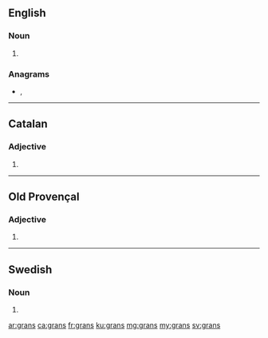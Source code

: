 {{also|gräns}}
==English==

===Noun===
{{head|en|noun plural form}}

# {{plural of|gran|lang=en}}

===Anagrams===
* {{l|en|gnars}}, {{l|en|srang}}

----

==Catalan==

===Adjective===
{{ca-adj-form}}

# {{plural of|gran|lang=ca}}

----

==Old Provençal==

===Adjective===
{{head|pro|adjective form}} {{g|m-p|f-p}}

# {{plural of|gran|lang=pro}}

----

==Swedish==

===Noun===
{{head|sv|noun form}}

# {{sv-noun-form-indef-gen|gran}}

[[ar:grans]]
[[ca:grans]]
[[fr:grans]]
[[ku:grans]]
[[mg:grans]]
[[my:grans]]
[[sv:grans]]